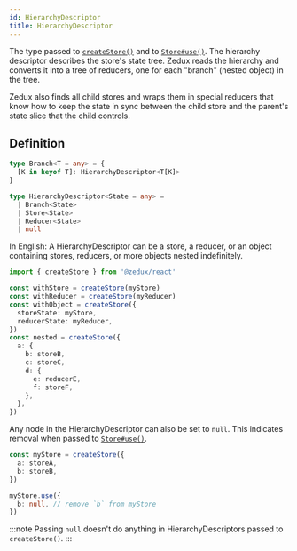 ```yaml
---
id: HierarchyDescriptor
title: HierarchyDescriptor
---
```


The type passed to [`createStore()`](../factories/createStore) and to [`Store#use()`](../classes/Store#use). The hierarchy descriptor describes the store's state tree. Zedux reads the hierarchy and converts it into a tree of reducers, one for each "branch" (nested object) in the tree.

Zedux also finds all child stores and wraps them in special reducers that know how to keep the state in sync between the child store and the parent's state slice that the child controls.

## Definition

```ts
type Branch<T = any> = {
  [K in keyof T]: HierarchyDescriptor<T[K]>
}

type HierarchyDescriptor<State = any> =
  | Branch<State>
  | Store<State>
  | Reducer<State>
  | null
```

In English: A HierarchyDescriptor can be a store, a reducer, or an object containing stores, reducers, or more objects nested indefinitely.

```ts
import { createStore } from '@zedux/react'

const withStore = createStore(myStore)
const withReducer = createStore(myReducer)
const withObject = createStore({
  storeState: myStore,
  reducerState: myReducer,
})
const nested = createStore({
  a: {
    b: storeB,
    c: storeC,
    d: {
      e: reducerE,
      f: storeF,
    },
  },
})
```

Any node in the HierarchyDescriptor can also be set to `null`. This indicates removal when passed to [`Store#use()`](../classes/Store#use).

```ts
const myStore = createStore({
  a: storeA,
  b: storeB,
})

myStore.use({
  b: null, // remove `b` from myStore
})
```

:::note
Passing `null` doesn't do anything in HierarchyDescriptors passed to `createStore()`.
:::
